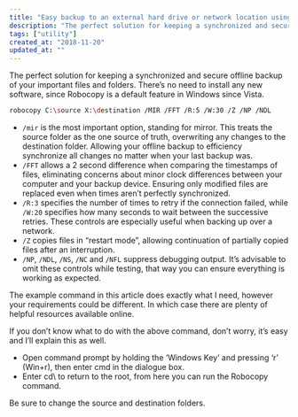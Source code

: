 ```yaml
---
title: "Easy backup to an external hard drive or network location using Robocopy"
description: "The perfect solution for keeping a synchronized and secure offline backup of your important files and folders. There’s no need to install any new software, since Robocopy is a default feature in Windows since Vista."
tags: ["utility"]
created_at: "2018-11-20"
updated_at: ""
---
```


The perfect solution for keeping a synchronized and secure offline backup of your important files and folders. There’s no need to install any new software, since Robocopy is a default feature in Windows since Vista.

```bash
robocopy C:\source X:\destination /MIR /FFT /R:5 /W:30 /Z /NP /NDL
```

- `/mir` is the most important option, standing for mirror. This treats the source folder as the one source of truth, overwriting any changes to the destination folder. Allowing your offline backup to efficiency synchronize all changes no matter when your last backup was.
- `/FFT` allows a 2 second difference when comparing the timestamps of files, eliminating concerns about minor clock differences between your computer and your backup device. Ensuring only modified files are replaced even when times aren’t perfectly synchronized.
- `/R:3` specifies the number of times to retry if the connection failed, while `/W:20` specifies how many seconds to wait between the successive retries. These controls are especially useful when backing up over a network.
- `/Z` copies files in “restart mode”, allowing continuation of partially copied files after an interruption.
- `/NP`, `/NDL`, `/NS`, `/NC` and `/NFL` suppress debugging output. It’s advisable to omit these controls while testing, that way you can ensure everything is working as expected.

The example command in this article does exactly what I need, however your requirements could be different. In which case there are plenty of helpful resources available online.

If you don’t know what to do with the above command, don’t worry, it’s easy and I’ll explain this as well.

- Open command prompt by holding the ‘Windows Key’ and pressing ‘r’ (Win+r), then enter cmd in the dialogue box.
- Enter cd\ to return to the root, from here you can run the Robocopy command.

Be sure to change the source and destination folders.
